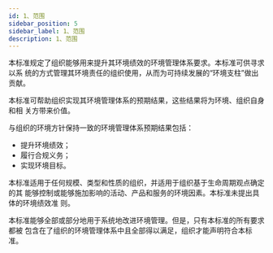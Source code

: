 ```yaml
---
id: 1、范围
sidebar_position: 5
sidebar_label: 1、范围
description: 1、范围
---
```




 本标准规定了组织能够用来提升其环境绩效的环境管理体系要求。本标准可供寻求以系
统的方式管理其环境责任的组织使用，从而为可持续发展的“环境支柱”做出贡献。

 本标准可帮助组织实现其环境管理体系的预期结果，这些结果将为环境、组织自身和相
关方带来价值。

与组织的环境方针保持一致的环境管理体系预期结果包括：
- 提升环境绩效；
- 履行合规义务；
- 实现环境目标。

本标准适用于任何规模、类型和性质的组织，并适用于组织基于生命周期观点确定的其
能够控制或能够施加影响的活动、产品和服务的环境因素。本标准未提出具体的环境绩效准
则。

本标准能够全部或部分地用于系统地改进环境管理。但是，只有本标准的所有要求都被
包含在了组织的环境管理体系中且全部得以满足，组织才能声明符合本标准。
